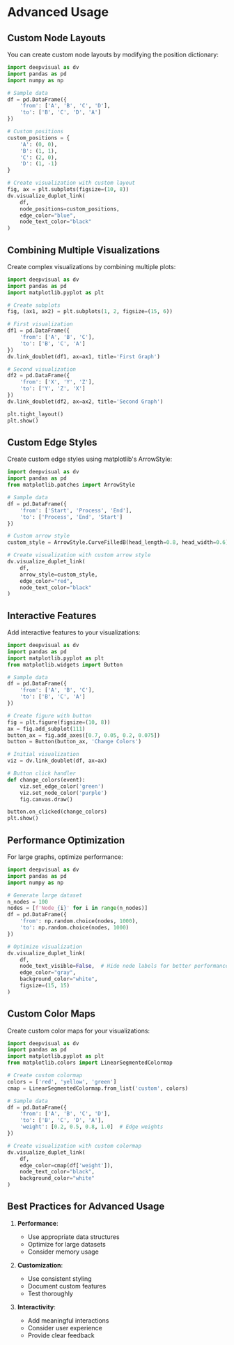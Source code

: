 # Advanced Usage

## Custom Node Layouts

You can create custom node layouts by modifying the position dictionary:

```python
import deepvisual as dv
import pandas as pd
import numpy as np

# Sample data
df = pd.DataFrame({
    'from': ['A', 'B', 'C', 'D'],
    'to': ['B', 'C', 'D', 'A']
})

# Custom positions
custom_positions = {
    'A': (0, 0),
    'B': (1, 1),
    'C': (2, 0),
    'D': (1, -1)
}

# Create visualization with custom layout
fig, ax = plt.subplots(figsize=(10, 8))
dv.visualize_duplet_link(
    df,
    node_positions=custom_positions,
    edge_color="blue",
    node_text_color="black"
)
```

## Combining Multiple Visualizations

Create complex visualizations by combining multiple plots:

```python
import deepvisual as dv
import pandas as pd
import matplotlib.pyplot as plt

# Create subplots
fig, (ax1, ax2) = plt.subplots(1, 2, figsize=(15, 6))

# First visualization
df1 = pd.DataFrame({
    'from': ['A', 'B', 'C'],
    'to': ['B', 'C', 'A']
})
dv.link_doublet(df1, ax=ax1, title='First Graph')

# Second visualization
df2 = pd.DataFrame({
    'from': ['X', 'Y', 'Z'],
    'to': ['Y', 'Z', 'X']
})
dv.link_doublet(df2, ax=ax2, title='Second Graph')

plt.tight_layout()
plt.show()
```

## Custom Edge Styles

Create custom edge styles using matplotlib's ArrowStyle:

```python
import deepvisual as dv
import pandas as pd
from matplotlib.patches import ArrowStyle

# Sample data
df = pd.DataFrame({
    'from': ['Start', 'Process', 'End'],
    'to': ['Process', 'End', 'Start']
})

# Custom arrow style
custom_style = ArrowStyle.CurveFilledB(head_length=0.8, head_width=0.6)

# Create visualization with custom arrow style
dv.visualize_duplet_link(
    df,
    arrow_style=custom_style,
    edge_color="red",
    node_text_color="black"
)
```

## Interactive Features

Add interactive features to your visualizations:

```python
import deepvisual as dv
import pandas as pd
import matplotlib.pyplot as plt
from matplotlib.widgets import Button

# Sample data
df = pd.DataFrame({
    'from': ['A', 'B', 'C'],
    'to': ['B', 'C', 'A']
})

# Create figure with button
fig = plt.figure(figsize=(10, 8))
ax = fig.add_subplot(111)
button_ax = fig.add_axes([0.7, 0.05, 0.2, 0.075])
button = Button(button_ax, 'Change Colors')

# Initial visualization
viz = dv.link_doublet(df, ax=ax)

# Button click handler
def change_colors(event):
    viz.set_edge_color('green')
    viz.set_node_color('purple')
    fig.canvas.draw()

button.on_clicked(change_colors)
plt.show()
```

## Performance Optimization

For large graphs, optimize performance:

```python
import deepvisual as dv
import pandas as pd
import numpy as np

# Generate large dataset
n_nodes = 100
nodes = [f'Node_{i}' for i in range(n_nodes)]
df = pd.DataFrame({
    'from': np.random.choice(nodes, 1000),
    'to': np.random.choice(nodes, 1000)
})

# Optimize visualization
dv.visualize_duplet_link(
    df,
    node_text_visible=False,  # Hide node labels for better performance
    edge_color="gray",
    background_color="white",
    figsize=(15, 15)
)
```

## Custom Color Maps

Create custom color maps for your visualizations:

```python
import deepvisual as dv
import pandas as pd
import matplotlib.pyplot as plt
from matplotlib.colors import LinearSegmentedColormap

# Create custom colormap
colors = ['red', 'yellow', 'green']
cmap = LinearSegmentedColormap.from_list('custom', colors)

# Sample data
df = pd.DataFrame({
    'from': ['A', 'B', 'C', 'D'],
    'to': ['B', 'C', 'D', 'A'],
    'weight': [0.2, 0.5, 0.8, 1.0]  # Edge weights
})

# Create visualization with custom colormap
dv.visualize_duplet_link(
    df,
    edge_color=cmap(df['weight']),
    node_text_color="black",
    background_color="white"
)
```

## Best Practices for Advanced Usage

1. **Performance**:
   - Use appropriate data structures
   - Optimize for large datasets
   - Consider memory usage

2. **Customization**:
   - Use consistent styling
   - Document custom features
   - Test thoroughly

3. **Interactivity**:
   - Add meaningful interactions
   - Consider user experience
   - Provide clear feedback 